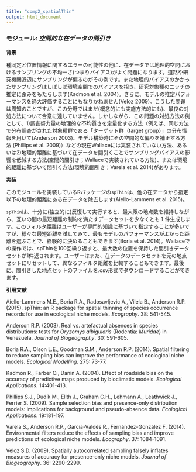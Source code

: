 ```yaml
---
title: "comp2_spatialThin"
output: html_document
---
```


### **モジュール:** ***空間的な在データの間引き***

**背景**

種同定と位置情報に関するエラーの可能性の他に、在データでは地理的空間におけるサンプリングの不均一さ(つまりバイアス)がよく問題になります。道路や研究機関近辺にサンプリングが偏るのがその例です。また地理的バイアスのかかったサンプリングはしばしば環境空間でのバイアスを招き、研究対象種のニッチの推定に歪みをもたらします(Kadmon et al. 2004)。さらに、モデルの推定パフォーマンスを過大評価することにもなりかねません(Veloz 2009)。こうした問題は周知のことですが、この分野ではまだ(概念的にも実施方法的にも)、最良の対処方法について合意に達していません。しかしながら、この問題の対処方法の例として、1)調査努力量の地理的な不均質さを定量化する方法（例えば、同じ方法で分布調査がされた対象種群である「ターゲット群（target group）」の分布情報を用いて(Anderson 2003)、モデル構築時にその空間的な偏りを補正する方法 (Phillips et al. 2009)）などの現在Wallaceには実装されていない方法、あるいは2)地理的距離に基づいて在データを間引くことでサンプリングバイアスの影響を低減する方法(空間的間引き；Wallaceで実装されている方法)、または環境的距離に基づいて間引く方法(環境的間引き；Varela et al. 2014)があります。

**実装**

このモジュールを実装しているRパッケージの`spThin`は、他の在データから指定以下の地理的距離にある在データを除去します(Aiello-Lammens et al. 2015)。

 `spThin`は、十分に(独立的に)反復して実行すると、最大限の地点数を維持しながら、互いの間の最短距離の制約を満たすデータセットを少なくとも１件生成します。このフィルタ距離はユーザーが専門的知識に基づいて指定することが多いですが、様々な最短距離を試してみて、最もモデルのパフォーマンスがよかった距離を選ぶことで、経験的に決めることもできます(Boria et al. 2014)。Wallaceでの操作では、spThinを100回繰り返すと、最大数の位置を保持した間引きデータセットが1件返されます。ユーザーはまた、在データのデータセットを元の地点セットにリセットして、異なるフィルタ距離を比較することもできます。最後に、間引きした地点セットのファイルを.csv形式でダウンロードすることができます。

**引用文献**

Aiello-Lammens M.E., Boria R.A., Radosavljevic A., Vilela B., Anderson R.P. (2015). spThin: an R package for spatial thinning of species occurrence records for use in ecological niche models. *Ecography*. 38: 541-545.

Anderson R.P. (2003). Real vs. artefactual absences in species distributions: tests for *Oryzomys albigularis* (Rodentia: *Muridae*) in Venezuela. *Journal of Biogeography*. 30: 591-605.

Boria R.A., Olson L.E., Goodman S.M., Anderson R.P. (2014). Spatial filtering to reduce sampling bias can improve the performance of ecological niche models. *Ecological Modelling*. 275: 73-77.

Kadmon R., Farber O., Danin A. (2004). Effect of roadside bias on the accuracy of predictive maps produced by bioclimatic models. *Ecological Applications*. 14:401-413.

Phillips S.J., Dudík M., Elith J., Graham C.H., Lehmann A., Leathwick J., Ferrier S. (2009). Sample selection bias and presence-only distribution models: implications for background and pseudo-absence data. *Ecological Applications*. 19:181-197.

Varela S., Anderson R.P., García-Valdés R., Fernández-González F. (2014). Environmental filters reduce the effects of sampling bias and improve predictions of ecological niche models. *Ecography*. 37: 1084-1091.

Veloz S.D. (2009). Spatially autocorrelated sampling falsely inflates measures of accuracy for presence-only niche models. *Journal of Biogeography*. 36: 2290-2299.
